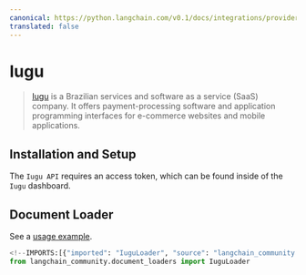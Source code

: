 ```yaml
---
canonical: https://python.langchain.com/v0.1/docs/integrations/providers/iugu
translated: false
---
```


# Iugu

>[Iugu](https://www.iugu.com/) is a Brazilian services and software as a service (SaaS)
> company. It offers payment-processing software and application programming
> interfaces for e-commerce websites and mobile applications.

## Installation and Setup

The `Iugu API` requires an access token, which can be found inside of the `Iugu` dashboard.

## Document Loader

See a [usage example](/docs/integrations/document_loaders/iugu).

```python
<!--IMPORTS:[{"imported": "IuguLoader", "source": "langchain_community.document_loaders", "docs": "https://api.python.langchain.com/en/latest/document_loaders/langchain_community.document_loaders.iugu.IuguLoader.html", "title": "Iugu"}]-->
from langchain_community.document_loaders import IuguLoader
```